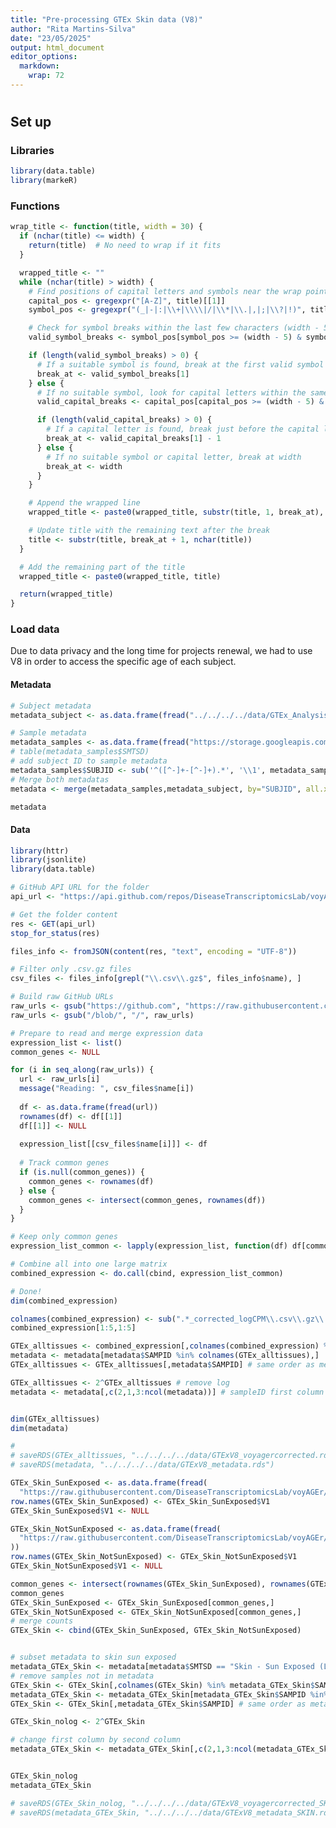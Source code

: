 ```yaml
---
title: "Pre-processing GTEx Skin data (V8)"
author: "Rita Martins-Silva"
date: "23/05/2025"
output: html_document
editor_options: 
  markdown: 
    wrap: 72
---
```


#  {.tabset .tabset-pills}

## Set up {.tabset}

### Libraries

```r
library(data.table)
library(markeR)
```

### Functions


```r
wrap_title <- function(title, width = 30) {
  if (nchar(title) <= width) {
    return(title)  # No need to wrap if it fits
  }

  wrapped_title <- ""
  while (nchar(title) > width) {
    # Find positions of capital letters and symbols near the wrap point
    capital_pos <- gregexpr("[A-Z]", title)[[1]]
    symbol_pos <- gregexpr("(_|-|:|\\+|\\\\|/|\\*|\\.|,|;|\\?|!)", title)[[1]]

    # Check for symbol breaks within the last few characters (width - 5 to width)
    valid_symbol_breaks <- symbol_pos[symbol_pos >= (width - 5) & symbol_pos <= width]

    if (length(valid_symbol_breaks) > 0) {
      # If a suitable symbol is found, break at the first valid symbol
      break_at <- valid_symbol_breaks[1]
    } else {
      # If no suitable symbol, look for capital letters within the same range
      valid_capital_breaks <- capital_pos[capital_pos >= (width - 5) & capital_pos <= width]

      if (length(valid_capital_breaks) > 0) {
        # If a capital letter is found, break just before the capital letter
        break_at <- valid_capital_breaks[1] - 1
      } else {
        # If no suitable symbol or capital letter, break at width
        break_at <- width
      }
    }

    # Append the wrapped line
    wrapped_title <- paste0(wrapped_title, substr(title, 1, break_at), "\n")

    # Update title with the remaining text after the break
    title <- substr(title, break_at + 1, nchar(title))
  }

  # Add the remaining part of the title
  wrapped_title <- paste0(wrapped_title, title)

  return(wrapped_title)
}
```
### Load data

Due to data privacy and the long time for projects renewal, we had to use V8 in order to access the specific age of each subject.

#### Metadata

```r
# Subject metadata
metadata_subject <- as.data.frame(fread("../../../../data/GTEx_Analysis_2017-06-05_v8_Annotations_SubjectPhenotypesDS.txt")) #protected data

# Sample metadata
metadata_samples <- as.data.frame(fread("https://storage.googleapis.com/adult-gtex/annotations/v8/metadata-files/GTEx_Analysis_v8_Annotations_SampleAttributesDS.txt"))
# table(metadata_samples$SMTSD)
# add subject ID to sample metadata
metadata_samples$SUBJID <- sub('^([^-]+-[^-]+).*', '\\1', metadata_samples$SAMPID)
# Merge both metadatas
metadata <- merge(metadata_samples,metadata_subject, by="SUBJID", all.x=TRUE)

metadata

```


#### Data

```r
library(httr)
library(jsonlite)
library(data.table)

# GitHub API URL for the folder
api_url <- "https://api.github.com/repos/DiseaseTranscriptomicsLab/voyAGEr/contents/Corrected_Counts"

# Get the folder content
res <- GET(api_url)
stop_for_status(res)

files_info <- fromJSON(content(res, "text", encoding = "UTF-8"))

# Filter only .csv.gz files
csv_files <- files_info[grepl("\\.csv\\.gz$", files_info$name), ]

# Build raw GitHub URLs
raw_urls <- gsub("https://github.com", "https://raw.githubusercontent.com", csv_files$html_url)
raw_urls <- gsub("/blob/", "/", raw_urls)

# Prepare to read and merge expression data
expression_list <- list()
common_genes <- NULL

for (i in seq_along(raw_urls)) {
  url <- raw_urls[i]
  message("Reading: ", csv_files$name[i])
  
  df <- as.data.frame(fread(url))
  rownames(df) <- df[[1]]
  df[[1]] <- NULL
  
  expression_list[[csv_files$name[i]]] <- df
  
  # Track common genes
  if (is.null(common_genes)) {
    common_genes <- rownames(df)
  } else {
    common_genes <- intersect(common_genes, rownames(df))
  }
}

# Keep only common genes
expression_list_common <- lapply(expression_list, function(df) df[common_genes, , drop = FALSE])

# Combine all into one large matrix
combined_expression <- do.call(cbind, expression_list_common)

# Done!
dim(combined_expression)

colnames(combined_expression) <- sub(".*_corrected_logCPM\\.csv\\.gz\\.", "", colnames(combined_expression))
combined_expression[1:5,1:5]

GTEx_alltissues <- combined_expression[,colnames(combined_expression) %in% metadata$SAMPID]
metadata <- metadata[metadata$SAMPID %in% colnames(GTEx_alltissues),]
GTEx_alltissues <- GTEx_alltissues[,metadata$SAMPID] # same order as metadata

GTEx_alltissues <- 2^GTEx_alltissues # remove log
metadata <- metadata[,c(2,1,3:ncol(metadata))] # sampleID first column


dim(GTEx_alltissues)
dim(metadata)

# 
# saveRDS(GTEx_alltissues, "../../../../data/GTExV8_voyagercorrected.rds")  
# saveRDS(metadata, "../../../../data/GTExV8_metadata.rds")  

```



```r
GTEx_Skin_SunExposed <- as.data.frame(fread(
  "https://raw.githubusercontent.com/DiseaseTranscriptomicsLab/voyAGEr/main/Corrected_Counts/Skin%20-%20Sun%20Exposed%20(Lower%20leg)_corrected_logCPM.csv.gz",))
row.names(GTEx_Skin_SunExposed) <- GTEx_Skin_SunExposed$V1
GTEx_Skin_SunExposed$V1 <- NULL

GTEx_Skin_NotSunExposed <- as.data.frame(fread(
  "https://raw.githubusercontent.com/DiseaseTranscriptomicsLab/voyAGEr/main/Corrected_Counts/Skin%20-%20Not%20Sun%20Exposed%20(Suprapubic)_corrected_logCPM.csv.gz"
))
row.names(GTEx_Skin_NotSunExposed) <- GTEx_Skin_NotSunExposed$V1
GTEx_Skin_NotSunExposed$V1 <- NULL

common_genes <- intersect(rownames(GTEx_Skin_SunExposed), rownames(GTEx_Skin_NotSunExposed))
common_genes
GTEx_Skin_SunExposed <- GTEx_Skin_SunExposed[common_genes,]
GTEx_Skin_NotSunExposed <- GTEx_Skin_NotSunExposed[common_genes,]
# merge counts 
GTEx_Skin <- cbind(GTEx_Skin_SunExposed, GTEx_Skin_NotSunExposed)


# subset metadata to skin sun exposed
metadata_GTEx_Skin <- metadata[metadata$SMTSD == "Skin - Sun Exposed (Lower leg)" | metadata$SMTSD == "Skin - Not Sun Exposed (Suprapubic)",]
# remove samples not in metadata
GTEx_Skin <- GTEx_Skin[,colnames(GTEx_Skin) %in% metadata_GTEx_Skin$SAMPID]
metadata_GTEx_Skin <- metadata_GTEx_Skin[metadata_GTEx_Skin$SAMPID %in% colnames(GTEx_Skin),]
GTEx_Skin <- GTEx_Skin[,metadata_GTEx_Skin$SAMPID] # same order as metadata

GTEx_Skin_nolog <- 2^GTEx_Skin

# change first column by second column  
metadata_GTEx_Skin <- metadata_GTEx_Skin[,c(2,1,3:ncol(metadata_GTEx_Skin))]


GTEx_Skin_nolog
metadata_GTEx_Skin

# saveRDS(GTEx_Skin_nolog, "../../../../data/GTExV8_voyagercorrected_SKIN.rds")  
# saveRDS(metadata_GTEx_Skin, "../../../../data/GTExV8_metadata_SKIN.rds")  

```
 



